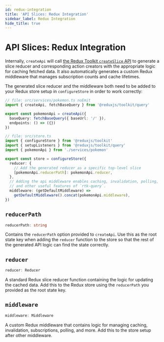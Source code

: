 ```yaml
---
id: redux-integration
title: 'API Slices: Redux Integration'
sidebar_label: Redux Integration
hide_title: true
---
```


# API Slices: Redux Integration

Internally, `createApi` will call [the Redux Toolkit `createSlice` API](https://redux-toolkit.js.org/api/createSlice) to generate a slice reducer and corresponding action creators with the appropriate logic for caching fetched data. It also automatically generates a custom Redux middleware that manages subscription counts and cache lifetimes.

The generated slice reducer and the middleware both need to be added to your Redux store setup in `configureStore` in order to work correctly:

```ts title="src/store.ts"
// file: src/services/pokemon.ts noEmit
import { createApi, fetchBaseQuery } from '@reduxjs/toolkit/query'

export const pokemonApi = createApi({
  baseQuery: fetchBaseQuery({ baseUrl: '/' }),
  endpoints: () => ({})
})

// file: src/store.ts
import { configureStore } from '@reduxjs/toolkit'
import { setupListeners } from '@reduxjs/toolkit/query'
import { pokemonApi } from './services/pokemon'

export const store = configureStore({
  reducer: {
    // Add the generated reducer as a specific top-level slice
    [pokemonApi.reducerPath]: pokemonApi.reducer,
  },
  // Adding the api middleware enables caching, invalidation, polling,
  // and other useful features of `rtk-query`.
  middleware: (getDefaultMiddleware) =>
    getDefaultMiddleware().concat(pokemonApi.middleware),
})
```

## `reducerPath`

```ts no-transpile
reducerPath: string
```

Contains the `reducerPath` option provided to `createApi`. Use this as the root state key when adding the `reducer` function to the store so that the rest of the generated API logic can find the state correctly.

## `reducer`

```ts no-transpile
reducer: Reducer
```

A standard Redux slice reducer function containing the logic for updating the cached data. Add this to the Redux store using the `reducerPath` you provided as the root state key.

## `middleware`

```ts no-transpile
middleware: Middleware
```

A custom Redux middleware that contains logic for managing caching, invalidation, subscriptions, polling, and more. Add this to the store setup after other middleware.
